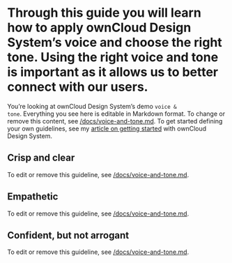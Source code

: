 
<Meta title="Documentation/Voice and tone" />

# Through this guide you will learn how to apply ownCloud Design System’s voice and choose the right tone. Using the right voice and tone is important as it allows us to better connect with our users.

You’re looking at ownCloud Design System’s demo <code>voice & tone</code>. Everything you see here is editable in Markdown format. To change or remove this content, see [/docs/voice-and-tone.md](https://github.com/owncloud/owncloud-design-system/blob/master/docs/voice-and-tone.md). To get started defining your own guidelines, see my [article on getting started](https://viljamis.com/2018/vue-design-system/) with ownCloud Design System.

## Crisp and clear

To edit or remove this guideline, see [/docs/voice-and-tone.md](https://github.com/owncloud/owncloud-design-system/blob/master/docs/principles.md).

## Empathetic

To edit or remove this guideline, see [/docs/voice-and-tone.md](https://github.com/owncloud/owncloud-design-system/blob/master/docs/voice-and-tone.md).

## Confident, but not arrogant

To edit or remove this guideline, see [/docs/voice-and-tone.md](https://github.com/owncloud/owncloud-design-system/blob/master/docs/voice-and-tone.md).
